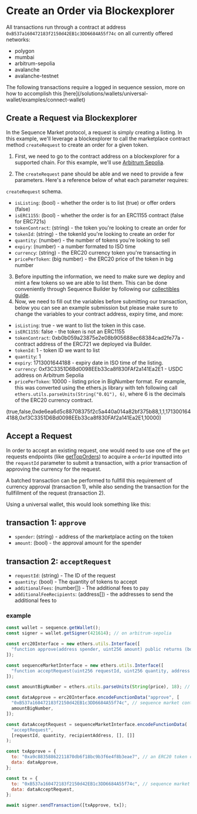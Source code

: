 
# Create an Order via Blockexplorer

All transactions run through a contract at address `0xB537a160472183f2150d42EB1c3DD6684A55f74c` on all currently offered networks:

- polygon
- mumbai
- arbitrum-sepolia
- avalanche
- avalanche-testnet

<Callout type="info">
  The following transactions require a logged in sequence session, more on how
  to accomplish this
  [here](/solutions/wallets/universal-wallet/examples/connect-wallet)
</Callout>

## Create a Request via Blockexplorer

In the Sequence Market protocol, a request is simply creating a listing. In this example, we'll leverage a blockexplorer to call the marketplace contract method `createRequest` to create an order for a given token.

1. First, we need to go to the contract address on a blockexplorer for a supported chain. For this example, we'll use [Arbitrum Sepolia](https://sepolia.etherscan.io/address/0xB537a160472183f2150d42EB1c3DD6684A55f74c#writeContract#F5).

2. The `createRequest` pane should be able and we need to provide a few parameters. Here's a reference below of what each parameter requires:
  
  `createRequest` schema.

- `isListing`: (bool) - whether the order is to list (true) or offer orders (false)
- `isERC1155`: (bool) - whether the order is for an ERC1155 contract (false for ERC721s)
- `tokenContract`: (string) - the token you're looking to create an order for
- `tokenId`: (string) - the tokenId you're looking to create an order for
- `quantity`: (number) - the number of tokens you're looking to sell
- `expiry`: (number) - a number formated to ISO time
- `currency`: (string) - the ERC20 currency token you're transacting in
- `pricePerToken`: (big number) - the ERC20 price of the token in big number

3. Before inputting the information, we need to make sure we deploy and mint a few tokens so we are able to list them. This can be done conveniently through Sequence Builder by following our [collectibles guide](/solutions/collectibles/contracts/deploy-an-item-collection).
4. Now, we need to fill out the variables before submitting our transaction, below you can see an example submission but please make sure to change the variables to your contract address, expiry time, and more:

- `isListing`: true - we want to list the token in this case.
- `isERC1155`: false - the token is not an ERC1155
- `tokenContract`: 0xb0b059a23875e2e08b905688ec68384cad2fe77a - contract address of the ERC721 we deployed via Builder.
- `tokenId`: 1 - token ID we want to list
- `quantity`: 1
- `expiry`: 1713001644188 - expiry date in ISO time of the listing.
- `currency`: 0xf3C3351D6Bd0098EEb33ca8f830FAf2a141Ea2E1 - USDC address on Arbitrum Sepolia
- `pricePerToken`: 10000 - listing price in BigNumber format. For example, this was converted using the ethers.js library with teh following call `ethers.utils.parseUnits(String("0.01"), 6)`, where 6 is the decimals of the ERC20 currency contract.


(true,false,0xde6ea6d5c88708375f2c5a440a014a82bf375b88,1,1,1713001644188,0xf3C3351D6Bd0098EEb33ca8f830FAf2a141Ea2E1,10000)




## Accept a Request

In order to accept an existing request, one would need to use one of the `get` requests endpoints (like [getTopOrders](/api/marketplace/examples/get-top-orders)) to acquire a `orderId` inputted into the `requestId` parameter to submit a transaction, with a prior transaction of approving the currency for the request.

A batched transaction can be performed to fullfill this requirement of currency approval (transaction 1), while also sending the transaction for the fullfillment of the request (transaction 2).

Using a universal wallet, this would look something like this:

## transaction 1: `approve`

- `spender`: (string) - address of the marketplace acting on the token
- `amount`: (bool) - the approval amount for the spender

## transaction 2: `acceptRequest`

- `requestId`: (string) - The ID of the request
- `quantity`: (bool) - The quantity of tokens to accept
- `additionalFees`: (number[]) - The additional fees to pay
- `additionalFeeRecipients`: (address[]) - the addresses to send the additional fees to

### example

```js
const wallet = sequence.getWallet();
const signer = wallet.getSigner(421614); // on arbitrum-sepolia

const erc20Interface = new ethers.utils.Interface([
  "function approve(address spender, uint256 amount) public returns (bool)",
]);

const sequenceMarketInterface = new ethers.utils.Interface([
  "function acceptRequest(uint256 requestId, uint256 quantity, address recipient, uint256[] calldata additionalFees, address[] calldata additionalFeeRecipients)",
]);

const amountBigNumber = ethers.utils.parseUnits(String(price), 18); // currency price based on correct decimals for token contract

const dataApprove = erc20Interface.encodeFunctionData("approve", [
  "0xB537a160472183f2150d42EB1c3DD6684A55f74c", // sequence market contract (same address on all offered networks)
  amountBigNumber,
]);

const dataAcceptRequest = sequenceMarketInterface.encodeFunctionData(
  "acceptRequest",
  [requestId, quantity, recipientAddress, [], []]
);

const txApprove = {
  to: "0xa9c88358862211870db6f18bc9b3f6e4f8b3eae7", // an ERC20 token contract
  data: dataApprove,
};

const tx = {
  to: "0xB537a160472183f2150d42EB1c3DD6684A55f74c", // sequence market contract (same address on all offered networks)
  data: dataAcceptRequest,
};

await signer.sendTransaction([txApprove, tx]);
```
